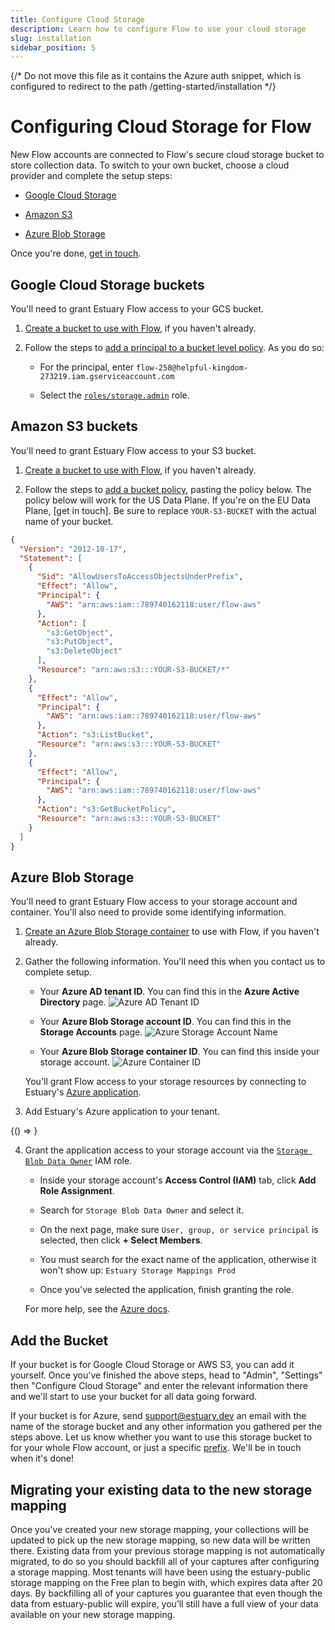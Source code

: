 ```yaml
---
title: Configure Cloud Storage
description: Learn how to configure Flow to use your cloud storage
slug: installation
sidebar_position: 5
---
```


{/*
Do not move this file as it contains the Azure auth snippet, which is configured to
redirect to the path /getting-started/installation
*/}


# Configuring Cloud Storage for Flow

New Flow accounts are connected to Flow's secure cloud storage bucket to store collection data.
To switch to your own bucket, choose a cloud provider and complete the setup steps:

* [Google Cloud Storage](#google-cloud-storage-buckets)

* [Amazon S3](#amazon-s3-buckets)

* [Azure Blob Storage](#azure-blob-storage)

Once you're done, [get in touch](#give-us-a-ring).

## Google Cloud Storage buckets

You'll need to grant Estuary Flow access to your GCS bucket.

1. [Create a bucket to use with Flow](https://cloud.google.com/storage/docs/creating-buckets), if you haven't already.

2. Follow the steps
   to [add a principal to a bucket level policy](https://cloud.google.com/storage/docs/access-control/using-iam-permissions#bucket-add).
   As you do so:

    - For the principal, enter `flow-258@helpful-kingdom-273219.iam.gserviceaccount.com`

    - Select the [`roles/storage.admin`](https://cloud.google.com/storage/docs/access-control/iam-roles) role.

## Amazon S3 buckets

You'll need to grant Estuary Flow access to your S3 bucket.

1. [Create a bucket to use with Flow](https://docs.aws.amazon.com/AmazonS3/latest/userguide/create-bucket-overview.html),
   if you haven't already.

2. Follow the steps
   to [add a bucket policy](https://docs.aws.amazon.com/AmazonS3/latest/userguide/add-bucket-policy.html), pasting the
   policy below. The policy below will work for the US Data Plane. If you're on the EU Data Plane, [get in touch].
   Be sure to replace `YOUR-S3-BUCKET` with the actual name of your bucket.

```json
{
  "Version": "2012-10-17",
  "Statement": [
    {
      "Sid": "AllowUsersToAccessObjectsUnderPrefix",
      "Effect": "Allow",
      "Principal": {
        "AWS": "arn:aws:iam::789740162118:user/flow-aws"
      },
      "Action": [
        "s3:GetObject",
        "s3:PutObject",
        "s3:DeleteObject"
      ],
      "Resource": "arn:aws:s3:::YOUR-S3-BUCKET/*"
    },
    {
      "Effect": "Allow",
      "Principal": {
        "AWS": "arn:aws:iam::789740162118:user/flow-aws"
      },
      "Action": "s3:ListBucket",
      "Resource": "arn:aws:s3:::YOUR-S3-BUCKET"
    },
    {
      "Effect": "Allow",
      "Principal": {
        "AWS": "arn:aws:iam::789740162118:user/flow-aws"
      },
      "Action": "s3:GetBucketPolicy",
      "Resource": "arn:aws:s3:::YOUR-S3-BUCKET"
    }
  ]
}
```

## Azure Blob Storage

You'll need to grant Estuary Flow access to your storage account and container.
You'll also need to provide some identifying information.

1. [Create an Azure Blob Storage container](https://learn.microsoft.com/en-us/azure/storage/blobs/storage-quickstart-blobs-portal#create-a-container)
   to use with Flow, if you haven't already.

2. Gather the following information. You'll need this when you contact us to complete setup.

    - Your **Azure AD tenant ID**. You can find this in the **Azure Active Directory** page.
      ![Azure AD Tenant ID](https://storage.googleapis.com/estuary-marketing-strapi-uploads/uploads//Azure_AD_Tenant_ID_1b60184837/Azure_AD_Tenant_ID_1b60184837.png)

    - Your **Azure Blob Storage account ID**. You can find this in the **Storage Accounts** page.
      ![Azure Storage Account Name](https://storage.googleapis.com/estuary-marketing-strapi-uploads/uploads//Azure_Storage_Account_Name_82aa30ae17/Azure_Storage_Account_Name_82aa30ae17.png)

    - Your **Azure Blob Storage container ID**. You can find this inside your storage account.
      ![Azure Container ID](https://storage.googleapis.com/estuary-marketing-strapi-uploads/uploads//Azure_Container_ID_1980bbc9f3/Azure_Container_ID_1980bbc9f3.png)

   You'll grant Flow access to your storage resources by connecting to Estuary's
   [Azure application](https://learn.microsoft.com/en-us/azure/active-directory/manage-apps/what-is-application-management).

3. Add Estuary's Azure application to your tenant.


<BrowserOnly>{() => <AzureAuthorizeComponent />}</BrowserOnly>

4. Grant the application access to your storage account via the
   [
   `Storage Blob Data Owner`](https://learn.microsoft.com/en-us/azure/role-based-access-control/built-in-roles#storage-blob-data-owner)
   IAM role.

    - Inside your storage account's **Access Control (IAM)** tab, click **Add Role Assignment**.

    - Search for `Storage Blob Data Owner` and select it.

    - On the next page, make sure `User, group, or service principal` is selected, then click **+ Select Members**.

    - You must search for the exact name of the application, otherwise it won't show up: `Estuary Storage Mappings Prod`

    - Once you've selected the application, finish granting the role.

   For more help, see
   the [Azure docs](https://learn.microsoft.com/en-us/azure/role-based-access-control/role-assignments-portal).

## Add the Bucket

If your bucket is for Google Cloud Storage or AWS S3, you can add it yourself. Once you've finished the above steps,
head to "Admin", "Settings" then "Configure Cloud Storage"
and enter the relevant information there and we'll start to use your bucket for all data going forward.

If your bucket is for Azure, send support@estuary.dev an email with the name of the storage bucket and any other
information you gathered per the steps above.
Let us know whether you want to use this storage bucket to for your whole Flow account, or just a
specific [prefix](../concepts/catalogs.md#namespace).
We'll be in touch when it's done!

## Migrating your existing data to the new storage mapping

Once you've created your new storage mapping, your collections will be updated to pick up the new storage mapping, 
so new data will be written there. Existing data from your previous storage mapping is not automatically migrated,
to do so you should backfill all of your captures after configuring a storage mapping. Most tenants will have been 
using the estuary-public storage mapping on the Free plan to begin with, which expires data after 20 days. By 
backfilling all of your captures you guarantee that even though the data from estuary-public will expire, you’ll 
still have a full view of your data available on your new storage mapping.
